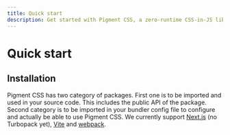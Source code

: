 ```yaml
---
title: Quick start
description: Get started with Pigment CSS, a zero-runtime CSS-in-JS library.
---
```


# Quick start

<Description />

## Installation

Pigment CSS has two category of packages. First one is to be imported and used in your source code. This includes the public API of the package. Second category is to be imported in your bundler config file to configure and actually be able to use Pigment CSS. We currently support [Next.js](https://nextjs.org/) (no Turbopack yet), [Vite](https://vite.dev/) and [webpack](https://webpack.js.org/).
